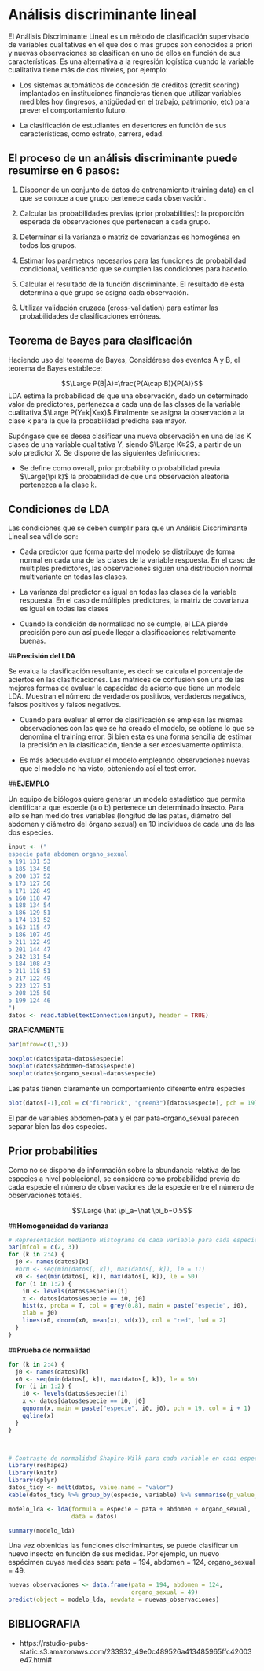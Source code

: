 
# Análisis discriminante lineal 

El Análisis Discriminante Lineal es un método de clasificación supervisado de variables cualitativas en el que dos o más grupos son conocidos a priori y nuevas observaciones se clasifican en uno de ellos en función de sus características. Es una alternativa a la regresión logística cuando la variable cualitativa tiene más de dos niveles, por ejemplo: 

- Los sistemas automáticos de concesión de créditos (credit scoring) implantados en  instituciones financieras tienen que utilizar variables medibles hoy (ingresos, antigüedad en el trabajo, patrimonio, etc) para prever el comportamiento futuro.

- La clasificación de estudiantes en desertores en función de sus características, como estrato, carrera, edad.


## El proceso de un análisis discriminante puede resumirse en 6 pasos:

1.  Disponer de un conjunto de datos de entrenamiento (training data) en el que se conoce a que grupo pertenece cada observación.

2.  Calcular las probabilidades previas (prior probabilities): la proporción esperada de observaciones que pertenecen a cada grupo.

3.  Determinar si la varianza o matriz de covarianzas es homogénea en todos los grupos. 

4.  Estimar los parámetros necesarios para las funciones de probabilidad condicional, verificando que se cumplen las condiciones para hacerlo.

5.  Calcular el resultado de la función discriminante. El resultado de esta determina a qué grupo se asigna cada observación.

6.  Utilizar validación cruzada (cross-validation) para estimar las probabilidades de clasificaciones erróneas.


## **Teorema de Bayes para clasificación**

Haciendo uso del teorema de Bayes, Considérese dos eventos A y B, el teorema de Bayes establece:

$$\Large P(B|A)=\frac{P(A\cap B)}{P(A)}$$
LDA estima la probabilidad de que una observación, dado un determinado valor de predictores, pertenezca a cada una de las clases de la variable cualitativa,$\Large P(Y=k|X=x)$.Finalmente se asigna la observación a la clase k para la que la probabilidad predicha sea mayor.

Supóngase que se desea clasificar una nueva observación en una de las K clases de una variable cualitativa Y, siendo $\Large K≥2$, a partir de un solo predictor X. Se dispone de las siguientes definiciones:

- Se define como overall, prior probability o probabilidad previa $\Large(\pi k)$ la probabilidad de que una observación aleatoria pertenezca a la clase k.


## **Condiciones de LDA**


Las condiciones que se deben cumplir para que un Análisis Discriminante Lineal sea válido son:

- Cada predictor que forma parte del modelo se distribuye de forma normal en cada una de las clases de la variable respuesta. En el caso de múltiples predictores, las observaciones siguen una distribución normal multivariante en todas las clases.

- La varianza del predictor es igual en todas las clases de la variable respuesta. En el caso de múltiples predictores, la matriz de covarianza es igual en todas las clases

- Cuando la condición de normalidad no se cumple, el LDA pierde precisión pero aun así puede llegar a clasificaciones relativamente buenas. 




##**Precisión del LDA**


Se evalua la clasificación resultante, es decir se calcula el porcentaje de aciertos en las clasificaciones.
Las matrices de confusión son una de las mejores formas de evaluar la capacidad de acierto que tiene un modelo LDA. 
Muestran el número de verdaderos positivos, verdaderos negativos, falsos positivos y falsos negativos. 

- Cuando para evaluar el error de clasificación se emplean las mismas observaciones con las que se ha creado el modelo, se obtiene lo que se denomina el training error. Si bien esta es una forma sencilla de estimar la precisión en la clasificación, tiende a ser excesivamente optimista.

-  Es más adecuado evaluar el modelo empleando observaciones nuevas que el modelo no ha visto, obteniendo así el test error. 


##**EJEMPLO**

Un equipo de biólogos quiere generar un modelo estadístico que permita identificar a que especie (a o b) pertenece un determinado insecto. Para ello se han medido tres variables (longitud de las patas, diámetro del abdomen y diámetro del órgano sexual) en 10 individuos de cada una de las dos especies.

```r
input <- ("
especie pata abdomen organo_sexual 
a 191 131 53
a 185 134 50
a 200 137 52
a 173 127 50
a 171 128 49
a 160 118 47
a 188 134 54
a 186 129 51
a 174 131 52
a 163 115 47
b 186 107 49
b 211 122 49
b 201 144 47
b 242 131 54
b 184 108 43
b 211 118 51
b 217 122 49
b 223 127 51
b 208 125 50
b 199 124 46
")
datos <- read.table(textConnection(input), header = TRUE)
```


**GRAFICAMENTE**
```r

par(mfrow=c(1,3))

boxplot(datos$pata~datos$especie)
boxplot(datos$abdomen~datos$especie)
boxplot(datos$organo_sexual~datos$especie)

```
Las patas tienen claramente un comportamiento diferente entre especies

```r
plot(datos[-1],col = c("firebrick", "green3")[datos$especie], pch = 19)
```

El par de variables abdomen-pata y el par pata-organo_sexual parecen separar bien las dos especies.


## **Prior probabilities**


Como no se dispone de información sobre la abundancia relativa de las especies a nivel poblacional, se considera como probabilidad previa de cada especie el número de observaciones de la especie entre el número de observaciones totales.


$$\Large \hat \pi_a=\hat \pi_b=0.5$$


##**Homogeneidad de varianza**

```r
# Representación mediante Histograma de cada variable para cada especie 
par(mfcol = c(2, 3))
for (k in 2:4) {
  j0 <- names(datos)[k]
  #br0 <- seq(min(datos[, k]), max(datos[, k]), le = 11)
  x0 <- seq(min(datos[, k]), max(datos[, k]), le = 50)
  for (i in 1:2) {
    i0 <- levels(datos$especie)[i]
    x <- datos[datos$especie == i0, j0]
    hist(x, proba = T, col = grey(0.8), main = paste("especie", i0),
    xlab = j0)
    lines(x0, dnorm(x0, mean(x), sd(x)), col = "red", lwd = 2)
  }
}
```



##**Prueba de normalidad**


```r
for (k in 2:4) {
  j0 <- names(datos)[k]
  x0 <- seq(min(datos[, k]), max(datos[, k]), le = 50)
  for (i in 1:2) {
    i0 <- levels(datos$especie)[i]
    x <- datos[datos$especie == i0, j0]
    qqnorm(x, main = paste("especie", i0, j0), pch = 19, col = i + 1)
    qqline(x)
  }
}



# Contraste de normalidad Shapiro-Wilk para cada variable en cada especie
library(reshape2)
library(knitr)
library(dplyr)
datos_tidy <- melt(datos, value.name = "valor")
kable(datos_tidy %>% group_by(especie, variable) %>% summarise(p_value_Shapiro.test = shapiro.test(valor)$p.value))

modelo_lda <- lda(formula = especie ~ pata + abdomen + organo_sexual,
                  data = datos)

summary(modelo_lda)
```

Una vez obtenidas las funciones discriminantes, se puede clasificar un nuevo insecto en función de sus medidas. Por ejemplo, un nuevo espécimen cuyas medidas sean: pata = 194, abdomen = 124, organo_sexual = 49.



```r
nuevas_observaciones <- data.frame(pata = 194, abdomen = 124,
                                   organo_sexual = 49)
predict(object = modelo_lda, newdata = nuevas_observaciones)
```


## **BIBLIOGRAFIA**

- https://rstudio-pubs-static.s3.amazonaws.com/233932_49e0c489526a413485965ffc42003e47.html#


